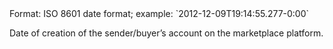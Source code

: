 <ResponseField name="sender_create_date" type="string">
Format: ISO 8601 date format; example: `2012-12-09T19:14:55.277-0:00`

Date of creation of the sender/buyer’s account on the marketplace platform.
</ResponseField>
